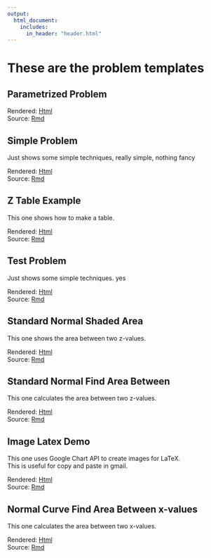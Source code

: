 ```yaml
---
output: 
  html_document:
    includes:
      in_header: "header.html"
---
```


# These are the problem templates

## Parametrized Problem
Rendered: [Html](ParametrizedProblem.html)  
Source: [Rmd](ParametrizedProblem.Rmd) 

## Simple Problem
Just shows some simple techniques, really simple, nothing fancy

Rendered: [Html](Simple.html)  
Source: [Rmd](Simple.Rmd) 

## Z Table Example
This one shows how to make a table. 

Rendered: [Html](Table.html)  
Source: [Rmd](Table.Rmd) 

## Test Problem
Just shows some simple techniques. yes

Rendered: [Html](Test.html)  
Source: [Rmd](Test.Rmd) 

## Standard Normal Shaded Area
This one shows the area between two z-values.  

Rendered: [Html](StdNormalShadedArea.html)  
Source: [Rmd](StdNormalShadedArea.Rmd) 

## Standard Normal Find Area Between
This one calculates the area between two z-values.  

Rendered: [Html](StdNormalFindAreaBetween.html)  
Source: [Rmd](StdNormalFindAreaBetween.Rmd) 

## Image Latex Demo
This one uses Google Chart API to create images for LaTeX.  
This is useful for copy and paste in gmail.  

Rendered: [Html](ImageLatexDemo.html)  
Source: [Rmd](ImageLatexDemo.Rmd) 

## Normal Curve Find Area Between x-values
This one calculates the area between two x-values.  

Rendered: [Html](NormalCurveAreaBetween.html)  
Source: [Rmd](NormalCurveAreaBetween.Rmd) 
